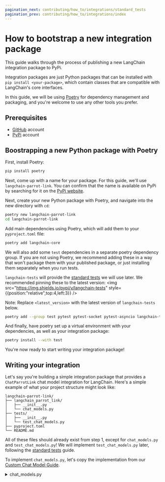 ```yaml
---
pagination_next: contributing/how_to/integrations/standard_tests
pagination_prev: contributing/how_to/integrations/index
---
```

# How to bootstrap a new integration package

This guide walks through the process of publishing a new LangChain integration 
package to PyPi.

Integration packages are just Python packages that can be installed with `pip install <your-package>`,
which contain classes that are compatible with LangChain's core interfaces.

In this guide, we will be using [Poetry](https://python-poetry.org/) for
dependency management and packaging, and you're welcome to use any other tools you prefer.

## **Prerequisites**

- [GitHub](https://github.com) account
- [PyPi](https://pypi.org/) account

## Boostrapping a new Python package with Poetry

First, install Poetry:

```bash
pip install poetry
```

Next, come up with a name for your package. For this guide, we'll use `langchain-parrot-link`.
You can confirm that the name is available on PyPi by searching for it on the [PyPi website](https://pypi.org/).

Next, create your new Python package with Poetry, and navigate into the new directory with `cd`:

```bash
poetry new langchain-parrot-link
cd langchain-parrot-link
```

Add main dependencies using Poetry, which will add them to your `pyproject.toml` file:

```bash
poetry add langchain-core
```

We will also add some `test` dependencies in a separate poetry dependency group. If
you are not using Poetry, we recommend adding these in a way that won't package them
with your published package, or just installing them separately when you run tests.

`langchain-tests` will provide the [standard tests](../standard_tests) we will use later. 
We recommended pinning these to the latest version: <img src="https://img.shields.io/pypi/v/langchain-tests" style={{position:"relative",top:4,left:3}} />

Note: Replace `<latest_version>` with the latest version of `langchain-tests` below.

```bash
poetry add --group test pytest pytest-socket pytest-asyncio langchain-tests==<latest_version>
```

And finally, have poetry set up a virtual environment with your dependencies, as well
as your integration package:

```bash
poetry install --with test
```

You're now ready to start writing your integration package!

## Writing your integration

Let's say you're building a simple integration package that provides a `ChatParrotLink`
chat model integration for LangChain. Here's a simple example of what your project
structure might look like:

```plaintext
langchain-parrot-link/
├── langchain_parrot_link/
│   ├── __init__.py
│   └── chat_models.py
├── tests/
│   ├── __init__.py
│   └── test_chat_models.py
├── pyproject.toml
└── README.md
```

All of these files should already exist from step 1, except for 
`chat_models.py` and `test_chat_models.py`! We will implement `test_chat_models.py` 
later, following the [standard tests](../standard_tests) guide.

To implement `chat_models.py`, let's copy the implementation from our
[Custom Chat Model Guide](../../../../how_to/custom_chat_model).

<details>
    <summary>chat_models.py</summary>
```python title="langchain_parrot_link/chat_models.py"
from typing import Any, Dict, Iterator, List, Optional

from langchain_core.callbacks import (
    CallbackManagerForLLMRun,
)
from langchain_core.language_models import BaseChatModel
from langchain_core.messages import (
    AIMessage,
    AIMessageChunk,
    BaseMessage,
)
from langchain_core.messages.ai import UsageMetadata
from langchain_core.outputs import ChatGeneration, ChatGenerationChunk, ChatResult
from pydantic import Field


class ChatParrotLink(BaseChatModel):
    """A custom chat model that echoes the first `parrot_buffer_length` characters
    of the input.

    When contributing an implementation to LangChain, carefully document
    the model including the initialization parameters, include
    an example of how to initialize the model and include any relevant
    links to the underlying models documentation or API.

    Example:

        .. code-block:: python

            model = ChatParrotLink(parrot_buffer_length=2, model="bird-brain-001")
            result = model.invoke([HumanMessage(content="hello")])
            result = model.batch([[HumanMessage(content="hello")],
                                 [HumanMessage(content="world")]])
    """

    model_name: str = Field(alias="model")
    """The name of the model"""
    parrot_buffer_length: int
    """The number of characters from the last message of the prompt to be echoed."""
    temperature: Optional[float] = None
    max_tokens: Optional[int] = None
    timeout: Optional[int] = None
    stop: Optional[List[str]] = None
    max_retries: int = 2

    def _generate(
        self,
        messages: List[BaseMessage],
        stop: Optional[List[str]] = None,
        run_manager: Optional[CallbackManagerForLLMRun] = None,
        **kwargs: Any,
    ) -> ChatResult:
        """Override the _generate method to implement the chat model logic.

        This can be a call to an API, a call to a local model, or any other
        implementation that generates a response to the input prompt.

        Args:
            messages: the prompt composed of a list of messages.
            stop: a list of strings on which the model should stop generating.
                  If generation stops due to a stop token, the stop token itself
                  SHOULD BE INCLUDED as part of the output. This is not enforced
                  across models right now, but it's a good practice to follow since
                  it makes it much easier to parse the output of the model
                  downstream and understand why generation stopped.
            run_manager: A run manager with callbacks for the LLM.
        """
        # Replace this with actual logic to generate a response from a list
        # of messages.
        last_message = messages[-1]
        tokens = last_message.content[: self.parrot_buffer_length]
        ct_input_tokens = sum(len(message.content) for message in messages)
        ct_output_tokens = len(tokens)
        message = AIMessage(
            content=tokens,
            additional_kwargs={},  # Used to add additional payload to the message
            response_metadata={  # Use for response metadata
                "time_in_seconds": 3,
            },
            usage_metadata={
                "input_tokens": ct_input_tokens,
                "output_tokens": ct_output_tokens,
                "total_tokens": ct_input_tokens + ct_output_tokens,
            },
        )
        ##

        generation = ChatGeneration(message=message)
        return ChatResult(generations=[generation])

    def _stream(
        self,
        messages: List[BaseMessage],
        stop: Optional[List[str]] = None,
        run_manager: Optional[CallbackManagerForLLMRun] = None,
        **kwargs: Any,
    ) -> Iterator[ChatGenerationChunk]:
        """Stream the output of the model.

        This method should be implemented if the model can generate output
        in a streaming fashion. If the model does not support streaming,
        do not implement it. In that case streaming requests will be automatically
        handled by the _generate method.

        Args:
            messages: the prompt composed of a list of messages.
            stop: a list of strings on which the model should stop generating.
                  If generation stops due to a stop token, the stop token itself
                  SHOULD BE INCLUDED as part of the output. This is not enforced
                  across models right now, but it's a good practice to follow since
                  it makes it much easier to parse the output of the model
                  downstream and understand why generation stopped.
            run_manager: A run manager with callbacks for the LLM.
        """
        last_message = messages[-1]
        tokens = str(last_message.content[: self.parrot_buffer_length])
        ct_input_tokens = sum(len(message.content) for message in messages)

        for token in tokens:
            usage_metadata = UsageMetadata(
                {
                    "input_tokens": ct_input_tokens,
                    "output_tokens": 1,
                    "total_tokens": ct_input_tokens + 1,
                }
            )
            ct_input_tokens = 0
            chunk = ChatGenerationChunk(
                message=AIMessageChunk(content=token, usage_metadata=usage_metadata)
            )

            if run_manager:
                # This is optional in newer versions of LangChain
                # The on_llm_new_token will be called automatically
                run_manager.on_llm_new_token(token, chunk=chunk)

            yield chunk

        # Let's add some other information (e.g., response metadata)
        chunk = ChatGenerationChunk(
            message=AIMessageChunk(content="", response_metadata={"time_in_sec": 3})
        )
        if run_manager:
            # This is optional in newer versions of LangChain
            # The on_llm_new_token will be called automatically
            run_manager.on_llm_new_token(token, chunk=chunk)
        yield chunk

    @property
    def _llm_type(self) -> str:
        """Get the type of language model used by this chat model."""
        return "echoing-chat-model-advanced"

    @property
    def _identifying_params(self) -> Dict[str, Any]:
        """Return a dictionary of identifying parameters.

        This information is used by the LangChain callback system, which
        is used for tracing purposes make it possible to monitor LLMs.
        """
        return {
            # The model name allows users to specify custom token counting
            # rules in LLM monitoring applications (e.g., in LangSmith users
            # can provide per token pricing for their model and monitor
            # costs for the given LLM.)
            "model_name": self.model_name,
        }
```
</details>

## Push your package to a public Github repository

This is only required if you want to publish your integration in the LangChain documentation.

1. Create a new repository on GitHub.
2. Push your code to the repository.
3. Confirm that your repository is viewable by the public (e.g. in a private browsing window, where you're not logged into Github).

## Next Steps

Now that you've implemented your package, you can move on to [testing your integration](../standard_tests) for your integration and successfully run them.

